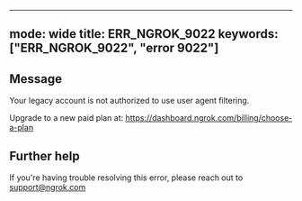 
---
mode: wide
title: ERR_NGROK_9022
keywords: ["ERR_NGROK_9022", "error 9022"]
---

## Message
Your legacy account is not authorized to use user agent filtering.

Upgrade to a new paid plan at: https://dashboard.ngrok.com/billing/choose-a-plan




## Further help
If you're having trouble resolving this error, please reach out to [support@ngrok.com](mailto:support@ngrok.com?subject=Help%20with%20ERR_NGROK_9022)

